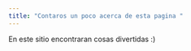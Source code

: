 ```yaml
---
title: "Contaros un poco acerca de esta pagina "
---
```


En este sitio encontraran cosas divertidas :)
